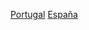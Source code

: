 {{Commonscat|Relations of Portugal and Spain}}

[[Category:西班牙雙邊關係|Portugal]]
[[Category:葡萄牙雙邊關係|España]]